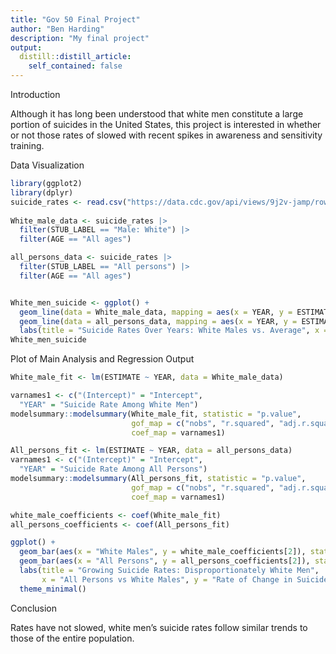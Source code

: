 ```yaml
---
title: "Gov 50 Final Project"
author: "Ben Harding"
description: "My final project"
output:
  distill::distill_article:
    self_contained: false
---
```




Introduction


Although it has long been understood that white men constitute a large portion of suicides in the United States, this project is interested in whether or not those rates of slowed with recent spikes in awareness and sensitivity training. 


Data Visualization 
```r
library(ggplot2)
library(dplyr)
suicide_rates <- read.csv("https://data.cdc.gov/api/views/9j2v-jamp/rows.csv?accessType=DOWNLOAD")
 
White_male_data <- suicide_rates |> 
  filter(STUB_LABEL == "Male: White") |>
  filter(AGE == "All ages")

all_persons_data <- suicide_rates |> 
  filter(STUB_LABEL == "All persons") |>
  filter(AGE == "All ages")


White_men_suicide <- ggplot() + 
  geom_line(data = White_male_data, mapping = aes(x = YEAR, y = ESTIMATE, color = "White Male")) + 
  geom_line(data = all_persons_data, mapping = aes(x = YEAR, y = ESTIMATE, color = "All Persons")) + 
  labs(title = "Suicide Rates Over Years: White Males vs. Average", x = "Year", y = "Suicide Rate per 100,000 Resident Population", color = "Population Group") + theme_minimal()
White_men_suicide

```






Plot of Main Analysis and Regression Output  

```r
White_male_fit <- lm(ESTIMATE ~ YEAR, data = White_male_data) 

varnames1 <- c("(Intercept)" = "Intercept", 
  "YEAR" = "Suicide Rate Among White Men")
modelsummary::modelsummary(White_male_fit, statistic = "p.value", 
                           gof_map = c("nobs", "r.squared", "adj.r.squared"),
                           coef_map = varnames1)

All_persons_fit <- lm(ESTIMATE ~ YEAR, data = all_persons_data)
varnames1 <- c("(Intercept)" = "Intercept", 
  "YEAR" = "Suicide Rate Among All Persons")
modelsummary::modelsummary(All_persons_fit, statistic = "p.value", 
                           gof_map = c("nobs", "r.squared", "adj.r.squared"),
                           coef_map = varnames1)

white_male_coefficients <- coef(White_male_fit)
all_persons_coefficients <- coef(All_persons_fit)

ggplot() +
  geom_bar(aes(x = "White Males", y = white_male_coefficients[2]), stat = "identity", fill = "blue") +
  geom_bar(aes(x = "All Persons", y = all_persons_coefficients[2]), stat = "identity", fill = "red") +
  labs(title = "Growing Suicide Rates: Disproportionately White Men",
       x = "All Persons vs White Males", y = "Rate of Change in Suicide Rate per Year") +
  theme_minimal()
```
Conclusion 

Rates have not slowed, white men's suicide rates follow similar trends to those of the entire population.


